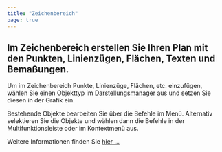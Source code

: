 ```yaml
---
title: "Zeichenbereich"
page: true
---
```

##  Im Zeichenbereich erstellen Sie Ihren Plan mit den Punkten, Linienz&#252;gen, Fl&#228;chen, Texten und Bema&#223;ungen. 

Um im Zeichenbereich Punkte, Linienz&#252;ge, Fl&#228;chen, etc. einzuf&#252;gen, w&#228;hlen Sie einen Objekttyp im [Darstellungsmanager](../../darstellungsmanager/allgemein/uebersicht)
 aus und setzen Sie diesen in der Grafik ein.

Bestehende Objekte bearbeiten Sie &#252;ber die Befehle im Men&#252;. Alternativ selektieren Sie die Objekte und w&#228;hlen dann die Befehle in der Multifunktionsleiste oder im Kontextmen&#252; aus. 

Weitere Informationen finden Sie [hier ...](../grafik/uebersicht)
